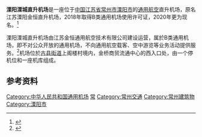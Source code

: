 {{Infobox airport
| name = 溧阳溧城直升机场
| ensign = 
| ensign_size =
| ensign_alt =
| image =
| image-width =<!-- if less than 200 -->
| image_alt =
| caption =
| image2 =
| image2-width = <!-- if less than 200 -->
| image2_alt =
| caption2 =
| IATA =
| ICAO =
| GPS =
| WMO =
| type = B类通用
| owner-oper = 江苏金恒通用航空技术有限公司
| city-served = 
| location = {{CHN}}[[江苏省|江苏省]][[溧阳市|溧阳市]][[古县街道|古县街道]]
| opened = <!-- {{start date|YYYY|MM|DD}} -->
| closed = <!-- {{end date|YYYY|MM|DD}} -->
| passenger_services_ceased = <!-- {{end date|YYYY|MM|DD}} -->
| hub =
| focus_city =
| timezone =
| utc =
| summer =
| utcs =
| elevation-m = 16.56
| metric-elev = 
| coordinates = {{Coord|31|24|55|N|119|25|54|E|type:airport_region:Cn|display=inline,title}}
| latd = | latm = | lats = | latNS = 
| longd = | longm = | longs = | longEW =
| coordinates_type =
| coordinates_region =
| coordinates_notitle =
| website = 
| image_map = 
| image_mapsize =
| image_map_alt =
| image_map_caption =
| pushpin_map =
| pushpin_mapsize =
| pushpin_map_alt =
| pushpin_map_caption =
| pushpin_relief =
| pushpin_image =
| pushpin_label =
| pushpin_label_position =
| pushpin_mark =
| pushpin_marksize =
| r1-number = 
| r1-length-m = 
| r1-surface = 
| metric-rwy =
| h1-number =
| h1-length-m = 
| h1-surface = 
| stat1-header =
| stat1-data = 
| stat-year =
| footnotes =
}}
'''溧阳溧城直升机场'''是一座位于[[中华人民共和国|中国]][[江苏省|江苏省]][[常州市|常州市]][[溧阳市|溧阳市]]的[[通用航空|通用航空]]直升机场，原名江苏溧阳金恒直升机场，2018年取得B类通用机场使用许可证，2020年更为现名。<ref>{{cite web |author1=中国AOPA协会 |title=机场详情-溧阳溧城直升机场 |url=https://ga.aopa.org.cn/web_airport/html/airport_publish/search_main.html?airid=1266 |website=通用机场信息平台网 |accessdate=2020-07-19 |archive-date=2020-07-19 |archive-url=https://web.archive.org/web/20200719101645/https://ga.aopa.org.cn/web_airport/html/airport_publish/search_main.html?airid=1266 |dead-url=no }}</ref>

溧阳溧城直升机场由江苏金恒通用航空技术有限公司建设运营，属於B类通用机场，即不对公众开放的通用机场，不向通用航空载客、空中游览等业务活动提供服务。<ref>{{cite web |author1=中国民用航空局 |title=民航局关于印发《Ｂ类通用机场备案办法（试行） 》的通知 |url=https://ga.aopa.org.cn/web_airport/html/static/notice_details.html?notice_id=23 |website=通用机场信息平台网 |accessdate=2020-07-19 |date=2019-12-31 |archive-date=2020-07-19 |archive-url=https://web.archive.org/web/20200719103315/https://ga.aopa.org.cn/web_airport/html/static/notice_details.html?notice_id=23 |dead-url=no }}</ref>机场位於[[古县街道|古县街道]]上阁楼村境内，金桥商贸流通中心的西入口处，由一个停机位和一座机库组成。

== 参考资料 ==
{{Reflist}}
{{江苏机场}}
[[Category:中华人民共和国通用机场|Category:中华人民共和国通用机场]]
[[Category:江苏机场|常]]
[[Category:常州交通|Category:常州交通]]
[[Category:常州建筑物|Category:常州建筑物]]
[[Category:溧阳市|Category:溧阳市]]